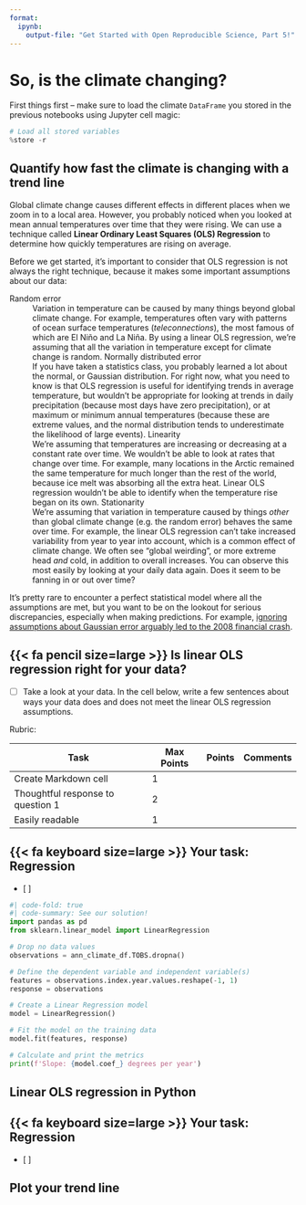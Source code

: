 ```yaml
---
format:
  ipynb:
    output-file: "Get Started with Open Reproducible Science, Part 5!"
---
```


# So, is the climate changing?

::: {.content-visible when-format="ipynb"}
First things first -- make sure to load the climate `DataFrame` you stored in the previous notebooks using Jupyter cell magic:

```python
# Load all stored variables
%store -r
```
:::

## Quantify how fast the climate is changing with a trend line

Global climate change causes different effects in different places when we zoom in to a local area. However, you probably noticed when you looked at mean annual temperatures over time that they were rising. We can use a technique called **Linear Ordinary Least Squares (OLS) Regression** to determine how quickly temperatures are rising on average.

Before we get started, it's important to consider that OLS regression is not always the right technique, because it makes some important assumptions about our data:

  Random error
  : Variation in temperature can be caused by many things beyond global climate change. For example, temperatures often vary with patterns of ocean surface temperatures (*teleconnections*), the most famous of which are El Niño and La Niña. By using a linear OLS regression, we're assuming that all the variation in temperature except for climate change is random.
  Normally distributed error
  : If you have taken a statistics class, you probably learned a lot about the normal, or Gaussian distribution. For right now, what you need to know is that OLS regression is useful for identifying trends in average temperature, but wouldn't be appropriate for looking at trends in daily precipitation (because most days have zero precipitation), or at maximum or minimum annual temperatures (because these are extreme values, and the normal distribution tends to underestimate the likelihood of large events).
  Linearity
  : We're assuming that temperatures are increasing or decreasing at a constant rate over time. We wouldn't be able to look at rates that change over time. For example, many locations in the Arctic remained the same temperature for much longer than the rest of the world, because ice melt was absorbing all the extra heat. Linear OLS regression wouldn't be able to identify when the temperature rise began on its own.
  Stationarity
  : We're assuming that variation in temperature caused by things *other* than global climate change (e.g. the random error) behaves the same over time. For example, the linear OLS regression can't take increased variability from year to year into account, which is a common effect of climate change. We often see "global weirding", or more extreme head *and* cold, in addition to overall increases. You can observe this most easily by looking at your daily data again. Does it seem to be fanning in or out over time?

It's pretty rare to encounter a perfect statistical model where all the assumptions are met, but you want to be on the lookout for serious discrepancies, especially when making predictions. For example, [ignoring assumptions about Gaussian error arguably led to the 2008 financial crash](https://www.wired.com/2009/02/wp-quant/).

::: {.cell .markdown}
:::: {.callout-important icon="false"}
## {{< fa pencil size=large >}} Is linear OLS regression right for your data?

- [ ] Take a look at your data. In the cell below, write a few sentences about ways your data does and does not meet the linear OLS regression assumptions.

::::: {.content-visible when-profile="graded"}
Rubric:

| Task | Max Points | Points | Comments |
|------|------------|--------|----------|
| Create Markdown cell              | 1 |  |  |
| Thoughtful response to question 1 | 2 |  |  |
| Easily readable                   | 1 |  |  |
:::::
::::
:::

::: {.callout-important icon="false"}
# {{< fa keyboard size=large >}} Your task: Regression

  - [ ] 
:::

::: {.content-visible when-format="html"}
```python
#| code-fold: true
#| code-summary: See our solution!
import pandas as pd
from sklearn.linear_model import LinearRegression

# Drop no data values
observations = ann_climate_df.TOBS.dropna()

# Define the dependent variable and independent variable(s)
features = observations.index.year.values.reshape(-1, 1)
response = observations

# Create a Linear Regression model
model = LinearRegression()

# Fit the model on the training data
model.fit(features, response)

# Calculate and print the metrics
print(f'Slope: {model.coef_} degrees per year')
```
:::

## Linear OLS regression in Python

::: {.callout-important icon="false"}
# {{< fa keyboard size=large >}} Your task: Regression

  - [ ] 
:::


## Plot your trend line